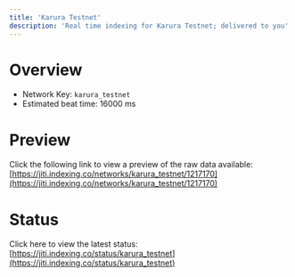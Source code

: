 ```yaml
---
title: 'Karura Testnet'
description: 'Real time indexing for Karura Testnet; delivered to you'
---
```


# Overview
- Network Key: `karura_testnet`
- Estimated beat time: 16000 ms

# Preview
Click the following link to view a preview of the raw data available: [https://jiti.indexing.co/networks/karura_testnet/1217170](https://jiti.indexing.co/networks/karura_testnet/1217170)

# Status
Click here to view the latest status: [https://jiti.indexing.co/status/karura_testnet](https://jiti.indexing.co/status/karura_testnet)
